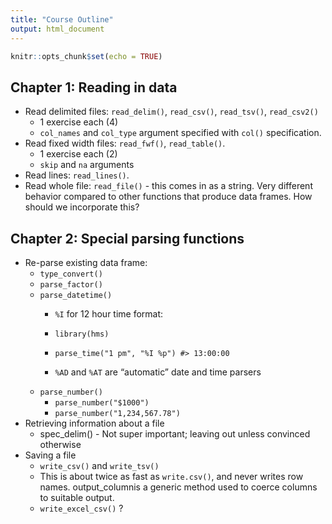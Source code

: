```yaml
---
title: "Course Outline"
output: html_document
---
```


```r
knitr::opts_chunk$set(echo = TRUE)
```

## Chapter 1: Reading in data

* Read delimited files: `read_delim()`, `read_csv()`, `read_tsv()`, `read_csv2()`
   * 1 exercise each (4)
   * `col_names` and `col_type` argument specified with `col()` specification.
   
* Read fixed width files: `read_fwf()`, `read_table()`.
   * 1 exercise each (2)
   * `skip` and `na` arguments
   
* Read lines: `read_lines()`.
* Read whole file: `read_file()` - this comes in as a string.  Very different behavior compared to other functions that produce data frames.  How should we incorporate this?


## Chapter 2: Special parsing functions

* Re-parse existing data frame: 
   * `type_convert()`
   * `parse_factor()`
   * `parse_datetime()`
      * `%I` for 12 hour time format:
      * `library(hms)`
      
      * `parse_time("1 pm", "%I %p") #> 13:00:00`
      * `%AD` and `%AT` are “automatic” date and time parsers
   * `parse_number()`
      * `parse_number("$1000")`
      * `parse_number("1,234,567.78")`
      
* Retrieving information about a file
   * spec_delim() - Not super important; leaving out unless convinced otherwise
   
* Saving a file
   * `write_csv()` and `write_tsv()`
   * This is about twice as fast as `write.csv()`, and never writes row names. output_columnis a generic method used to coerce columns to suitable output.
   * `write_excel_csv()` ?